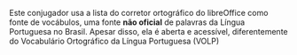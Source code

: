 Este conjugador usa a lista do corretor ortográfico do libreOffice como 
fonte de vocábulos, uma fonte **não oficial** de palavras da Língua 
Portuguesa no Brasil. Apesar disso, ela é aberta e acessível, diferentemente 
do Vocabulário Ortográfico da Língua Portuguesa (VOLP)